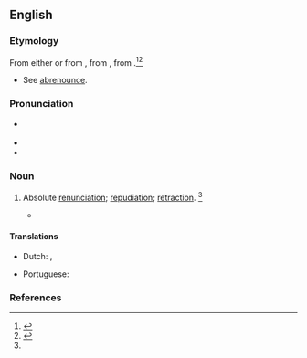 ==English==

===Etymology===
From either {{der|en|fro|abrenonciation}} or from {{der|en|LL.|abrenuntiatio}}, from {{der|en|LL.|abrenuntiatiō}}, from {{prefix|la|ab|renuntiatiō|t2=to renounce}}.<ref name=SOED>{{R:SOED5|page=8}}</ref><ref name=WI3>{{R:MW3 1976|page=5}}</ref>
* See [[abrenounce]].

===Pronunciation===
* {{a|US}} {{IPA|en|/ˌæb.ɹi.nʌn.siˈeɪ.ʃn̩/}}
* {{audio|en|LL-Q1860 (eng)-Vealhurl-abrenunciation.wav|Audio (UK)}}
* {{rhymes|en|eɪʃən}}

===Noun===
{{en-noun}}

# {{lb|en|archaic}} Absolute [[renunciation]]; [[repudiation]]; [[retraction]]. {{defdate|First attested in the mid 16<sup>th</sup> century.}}<ref name=SOED/>
#* {{quote-book|en|author=Fuller|passage=an '''abrenunciation''' of that truth which he so long had professed, and still believed|title=The Church History of Britain|year=1842}}

====Translations====
{{trans-top|absolute renunciation; repudiation}}
* Dutch: {{t+|nl|verzaking|m}}, {{t|nl|herroeping|m}}
{{trans-mid}}
* Portuguese: {{t|pt|abrenúncio|m}}
{{trans-bottom}}

===References===
<references/>